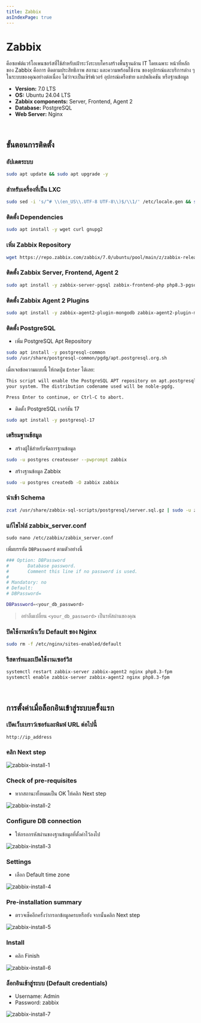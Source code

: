 ```yaml
---
title: Zabbix
asIndexPage: true
---
```



# Zabbix

คือซอฟต์แวร์โอเพนซอร์สที่ใช้สำหรับเฝ้าระวังระบบโครงสร้างพื้นฐานด้าน IT โดยเฉพาะ หน้าที่หลักของ Zabbix คือการ ติดตามประสิทธิภาพ สถานะ และความพร้อมใช้งาน ของอุปกรณ์และบริการต่าง ๆ ในระบบของคุณอย่างต่อเนื่อง ไม่ว่าจะเป็นเซิร์ฟเวอร์ อุปกรณ์เครือข่าย แอปพลิเคชัน หรือฐานข้อมูล

- **Version:** 7.0 LTS
- **OS:** Ubuntu 24.04 LTS
- **Zabbix components:** Server, Frontend, Agent 2
- **Database:** PostgreSQL
- **Web Server:** Nginx

<br/>

## ขั้นตอนการติดตั้ง

<Steps>

### อัปเดตระบบ

```bash
sudo apt update && sudo apt upgrade -y
```

### สำหรับเครื่องที่เป็น LXC

```bash
sudo sed -i 's/^# \\(en_US\\.UTF-8 UTF-8\\)$/\\1/' /etc/locale.gen && sudo locale-gen && sudo update-locale LANG=en_US.UTF-8 LANGUAGE=en_US:en LC_ALL=en_US.UTF-8
```

### ติดตั้ง Dependencies

```bash
sudo apt install -y wget curl gnupg2
```

### เพิ่ม Zabbix Repository

```bash
wget https://repo.zabbix.com/zabbix/7.0/ubuntu/pool/main/z/zabbix-release/zabbix-release_latest_7.0+ubuntu24.04_all.deb && sudo dpkg -i zabbix-release_latest_7.0+ubuntu24.04_all.deb && sudo apt update && sudo rm -f zabbix-release_latest_7.0+ubuntu24.04_all.deb
```

### ติดตั้ง Zabbix Server, Frontend, Agent 2

```bash
sudo apt install -y zabbix-server-pgsql zabbix-frontend-php php8.3-pgsql zabbix-nginx-conf zabbix-sql-scripts zabbix-agent2
```

### ติดตั้ง Zabbix Agent 2 Plugins

```bash
sudo apt install -y zabbix-agent2-plugin-mongodb zabbix-agent2-plugin-mssql zabbix-agent2-plugin-postgresql
```

### ติดตั้ง PostgreSQL

- เพิ่ม PostgreSQL Apt Repository

```bash
sudo apt install -y postgresql-common
sudo /usr/share/postgresql-common/pgdg/apt.postgresql.org.sh
```

เมื่อเจอข้อความแบบนี้ ให้กดปุ่ม `Enter` ได้เลย:

```bash
This script will enable the PostgreSQL APT repository on apt.postgresql.org on
your system. The distribution codename used will be noble-pgdg.

Press Enter to continue, or Ctrl-C to abort.

```

- ติดตั้ง PostgreSQL เวอร์ชัน 17

```bash
sudo apt install -y postgresql-17
```

### เตรียมฐานข้ฮมูล

- สร้างผู้ใช้สำหรับจัดการฐานข้อมูล

```bash
sudo -u postgres createuser --pwprompt zabbix
```

- สร้างฐานข้อมูล Zabbix

```bash
sudo -u postgres createdb -O zabbix zabbix
```

### นำเข้า Schema

```bash
zcat /usr/share/zabbix-sql-scripts/postgresql/server.sql.gz | sudo -u zabbix psql zabbix
```

### แก้ไขไฟล์ zabbix_server.conf

```
sudo nano /etc/zabbix/zabbix_server.conf
```

เพิ่มบรรทัด `DBPassword` ตามตัวอย่างนี้

```bash filename="/etc/zabbix/zabbix_server.conf"
### Option: DBPassword
#       Database password.
#       Comment this line if no password is used.
#
# Mandatory: no
# Default:
# DBPassword=

DBPassword=<your_db_password>
```

> อย่าลืมเปลี่ยน `<your_db_password>` เป็นรหัสผ่านของคุณ

### ปิดใช้งานหน้าเว็บ Default ของ Nginx

```bash
sudo rm -f /etc/nginx/sites-enabled/default
```

### รีสตาร์ทและเปิดใช้งานเซอร์วิส

```bash
systemctl restart zabbix-server zabbix-agent2 nginx php8.3-fpm
systemctl enable zabbix-server zabbix-agent2 nginx php8.3-fpm
```

</Steps>

<br/>

## การตั้งค่าเมื่อล็อกอินเข้าสู่ระบบครั้งแรก

<Steps>

### เปิดเว็บเบราว์เซอร์และพิมพ์ URL ต่อไปนี้

```
http://ip_address
```

### คลิก Next step

![zabbix-install-1](/images/zabbix/install-1.png)

### Check of pre-requisites

- หากสถานะทั้งหมดเป็น OK ให้คลิก Next step

![zabbix-install-2](/images/zabbix/install-2.png)

### Configure DB connection

- ให้กรอกรหัสผ่านของฐานข้อมูลที่ตั้งค่าไว้ลงไป

![zabbix-install-3](/images/zabbix/install-3.png)

### Settings

- เลือก Default time zone

![zabbix-install-4](/images/zabbix/install-4.png)

### Pre-installation summary

- ตรวจเช็คอีกครั้งว่ากรอกข้อมูลครบหรือยัง จากนั้นคลิก Next step

![zabbix-install-5](/images/zabbix/install-5.png)

### Install

- คลิก Finish

![zabbix-install-6](/images/zabbix/install-6.png)

### ล็อกอินเข้าสู่ระบบ (Default credentials)

- Username: Admin
- Password: zabbix

![zabbix-install-7](/images/zabbix/install-7.png)
</Steps>